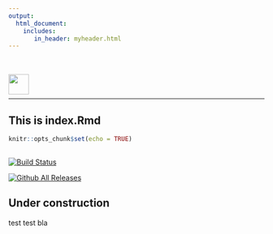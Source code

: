 ```yaml
---
output:
  html_document:
    includes:
       in_header: myheader.html 
---
```

<!-- <link rel="shortcut icon" type="image/x-icon"href="man/figures/favicon.ico"> -->

<br><br>
<img src="man/figures/sendis.png" align="left" height = 40/> 
<br><br>
<hr>


## This is index.Rmd

```r
knitr::opts_chunk$set(echo = TRUE)
 
```

[![Build Status](https://travis-ci.org/fmichelsendis/sendis.svg?branch=master)](https://travis-ci.org/fmichelsendis/sendis)

[![Github All Releases](https://img.shields.io/github/downloads/fmichelsendis/sendis/total.svg)]()


## Under construction

test test
  bla
